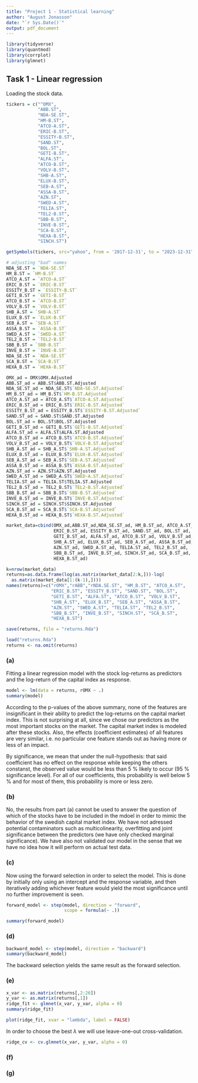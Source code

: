 ```yaml
---
title: "Project 1 - Statistical learning"
author: "August Jonasson"
date: "`r Sys.Date()`"
output: pdf_document
---
```


```r
library(tidyverse)
library(quantmod)
library(corrplot)
library(glmnet)
```

## Task 1 - Linear regression

Loading the stock data.
```r
tickers = c("^OMX",
            "ABB.ST",
            "NDA-SE.ST",
            "HM-B.ST",
            "ATCO-A.ST",
            "ERIC-B.ST", 
            "ESSITY-B.ST",
            "SAND.ST",
            "BOL.ST",
            "GETI-B.ST",
            "ALFA.ST",
            "ATCO-B.ST",
            "VOLV-B.ST",
            "SHB-A.ST",
            "ELUX-B.ST", 
            "SEB-A.ST",
            "ASSA-B.ST",
            "AZN.ST",
            "SWED-A.ST",
            "TELIA.ST",
            "TEL2-B.ST",
            "SBB-B.ST",
            "INVE-B.ST",
            "SCA-B.ST",
            "HEXA-B.ST",
            "SINCH.ST")

getSymbols(tickers, src="yahoo", from = '2017-12-31', to = "2023-12-31")

# adjusting "bad" names
NDA_SE.ST = `NDA-SE.ST`
HM_B.ST = `HM-B.ST`
ATCO_A.ST = `ATCO-A.ST`
ERIC_B.ST = `ERIC-B.ST`
ESSITY_B.ST = `ESSITY-B.ST`
GETI_B.ST = `GETI-B.ST`
ATCO_B.ST = `ATCO-B.ST`
VOLV_B.ST = `VOLV-B.ST`
SHB_A.ST = `SHB-A.ST`
ELUX_B.ST = `ELUX-B.ST`
SEB_A.ST = `SEB-A.ST`
ASSA_B.ST = `ASSA-B.ST`
SWED_A.ST = `SWED-A.ST`
TEL2_B.ST = `TEL2-B.ST`
SBB_B.ST = `SBB-B.ST`
INVE_B.ST = `INVE-B.ST`
NDA_SE.ST = `NDA-SE.ST`
SCA_B.ST = `SCA-B.ST`
HEXA_B.ST = `HEXA-B.ST`

OMX_ad = OMX$OMX.Adjusted
ABB.ST_ad = ABB.ST$ABB.ST.Adjusted
NDA_SE.ST_ad = NDA_SE.ST$`NDA-SE.ST.Adjusted`
HM_B.ST_ad = HM_B.ST$`HM-B.ST.Adjusted`
ATCO_A.ST_ad = ATCO_A.ST$`ATCO-A.ST.Adjusted`
ERIC_B.ST_ad = ERIC_B.ST$`ERIC-B.ST.Adjusted`
ESSITY_B.ST_ad = ESSITY_B.ST$`ESSITY-B.ST.Adjusted`
SAND.ST_ad = SAND.ST$SAND.ST.Adjusted
BOL.ST_ad = BOL.ST$BOL.ST.Adjusted
GETI_B.ST_ad = GETI_B.ST$`GETI-B.ST.Adjusted`
ALFA.ST_ad = ALFA.ST$ALFA.ST.Adjusted
ATCO_B.ST_ad = ATCO_B.ST$`ATCO-B.ST.Adjusted`
VOLV_B.ST_ad = VOLV_B.ST$`VOLV-B.ST.Adjusted`
SHB_A.ST_ad = SHB_A.ST$`SHB-A.ST.Adjusted`
ELUX_B.ST_ad = ELUX_B.ST$`ELUX-B.ST.Adjusted`
SEB_A.ST_ad = SEB_A.ST$`SEB-A.ST.Adjusted`
ASSA_B.ST_ad = ASSA_B.ST$`ASSA-B.ST.Adjusted`
AZN.ST_ad = AZN.ST$AZN.ST.Adjusted
SWED_A.ST_ad = SWED_A.ST$`SWED-A.ST.Adjusted`
TELIA.ST_ad = TELIA.ST$TELIA.ST.Adjusted
TEL2_B.ST_ad = TEL2_B.ST$`TEL2-B.ST.Adjusted`
SBB_B.ST_ad = SBB_B.ST$`SBB-B.ST.Adjusted`
INVE_B.ST_ad = INVE_B.ST$`INVE-B.ST.Adjusted`
SINCH.ST_ad = SINCH.ST$SINCH.ST.Adjusted
SCA_B.ST_ad = SCA_B.ST$`SCA-B.ST.Adjusted`
HEXA_B.ST_ad = HEXA_B.ST$`HEXA-B.ST.Adjusted`

market_data=cbind(OMX_ad,ABB.ST_ad,NDA_SE.ST_ad, HM_B.ST_ad, ATCO_A.ST_ad,
                  ERIC_B.ST_ad, ESSITY_B.ST_ad, SAND.ST_ad, BOL.ST_ad,
                  GETI_B.ST_ad, ALFA.ST_ad, ATCO_B.ST_ad, VOLV_B.ST_ad,
                  SHB_A.ST_ad, ELUX_B.ST_ad, SEB_A.ST_ad, ASSA_B.ST_ad, 
                  AZN.ST_ad, SWED_A.ST_ad, TELIA.ST_ad, TEL2_B.ST_ad,
                  SBB_B.ST_ad, INVE_B.ST_ad, SINCH.ST_ad, SCA_B.ST_ad, 
                  HEXA_B.ST_ad)

k=nrow(market_data)
returns=as.data.frame(log(as.matrix(market_data[2:k,]))-log(
  as.matrix(market_data[1:(k-1),])))
names(returns)=c("rOMX","rABB","rNDA.SE.ST", "HM_B.ST", "ATCO_A.ST",
                 "ERIC_B.ST", "ESSITY_B.ST", "SAND.ST", "BOL.ST",
                 "GETI_B.ST", "ALFA.ST", "ATCO_B.ST", "VOLV_B.ST",
                 "SHB_A.ST", "ELUX_B.ST", "SEB_A.ST", "ASSA_B.ST",
                 "AZN.ST", "SWED_A.ST", "TELIA.ST", "TEL2_B.ST",
                 "SBB_B.ST", "INVE_B.ST", "SINCH.ST", "SCA_B.ST",
                 "HEXA_B.ST")

save(returns, file = "returns.Rda")
```


```r
load("returns.Rda")
returns <- na.omit(returns)
```


### (a)

Fitting a linear regression model with the stock log-returns as predictors and
the log-return of the capital index as response.
```r
model <- lm(data = returns, rOMX ~ .)
summary(model)
```
According to the p-values of the above summary, none of the features are
insignificant in their ability to predict the log-returns on the capital market
index. This is not surprising at all, since we chose our predictors as the most
important stocks on the market. The capital market index is modeled after these
stocks. Also, the effects (coefficient estimates) of all features are very
similar, i.e. no particular one feature stands out as having more or less of an
impact.

By significance, we mean that under the null-hypothesis: that said coefficient
has no effect on the response while keeping the others constanst, the observed value would be less than 5 % likely
to occur (95 % significance level). For all of our coefficients, this
probability is well below 5 % and for most of them, this probability is more
or less zero.

### (b)
No, the results from part (a) cannot be used to answer the question of which of
the stocks have to be included in the mdoel in order to mimic the behavior of
the swedish capital market index. We have not adressed potential
contaminators such as multicolinearity, overfitting and joint significance 
between the predictors (we have only checked marginal significance). We have
also not validated our model in the sense that we have no idea how it will
perform on actual test data. 

### (c)
Now using the forward selection in order to select the model. This is done by
initially only using an intercept and the response variable, and then
iteratively adding whichever feature would yield the most significance until no
further improvement is seen.
```r
forward_model <- step(model, direction = "forward",
                      scope = formula(~ .))

summary(forward_model)
```


### (d)

```r
backward_model <- step(model, direction = "backward")
summary(backward_model)
```

The backward selection yields the same result as the forward selection.


### (e)

```r
x_var <- as.matrix(returns[,2:26])
y_var <- as.matrix(returns[,1])
ridge_fit <- glmnet(x_var, y_var, alpha = 0)
summary(ridge_fit)
```
```r
plot(ridge_fit, xvar = "lambda", label = FALSE)
```
In order to choose the best $\lambda$ we will use leave-one-out
cross-validation.

```r
ridge_cv <- cv.glmnet(x_var, y_var, alpha = 0)
```


### (f)
### (g)
